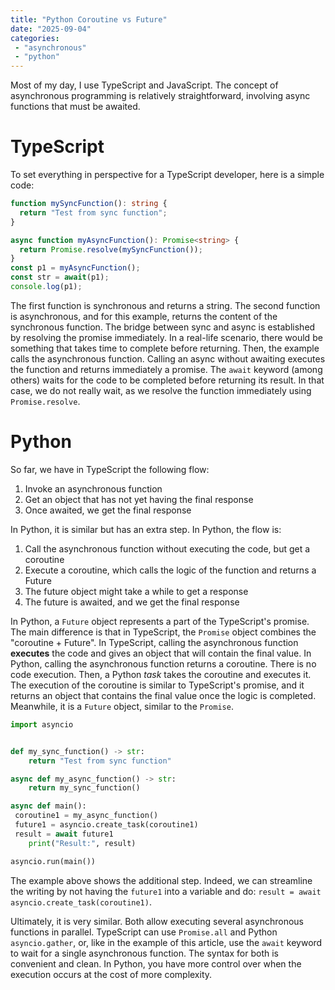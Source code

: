 ```yaml
---
title: "Python Coroutine vs Future"
date: "2025-09-04"
categories:
 - "asynchronous"
 - "python"
---
```


Most of my day, I use TypeScript and JavaScript. The concept of asynchronous programming is relatively straightforward, involving async functions that must be awaited. 

# TypeScript

To set everything in perspective for a TypeScript developer, here is a simple code:

```TypeScript
function mySyncFunction(): string {
  return "Test from sync function";
}

async function myAsyncFunction(): Promise<string> {
  return Promise.resolve(mySyncFunction());
}
const p1 = myAsyncFunction();
const str = await(p1);
console.log(p1);
``` 

The first function is synchronous and returns a string. The second function is asynchronous, and for this example, returns the content of the synchronous function. The bridge between sync and async is established by resolving the promise immediately. In a real-life scenario, there would be something that takes time to complete before returning. Then, the example calls the asynchronous function. Calling an async without awaiting executes the function and returns immediately a promise. The `await` keyword (among others) waits for the code to be completed before returning its result. In that case, we do not really wait, as we resolve the function immediately using `Promise.resolve`. 

# Python

So far, we have in TypeScript the following flow:

1. Invoke an asynchronous function
2. Get an object that has not yet having the final response
3. Once awaited, we get the final response

In Python, it is similar but has an extra step. In Python, the flow is:

1. Call the asynchronous function without executing the code, but get a coroutine
2. Execute a coroutine, which calls the logic of the function and returns a Future
3. The future object might take a while to get a response
4. The future is awaited, and we get the final response

In Python, a `Future` object represents a part of the TypeScript's promise. The main difference is that in TypeScript, the `Promise` object combines the "coroutine + Future". In TypeScript, calling the asynchronous function **executes** the code and gives an object that will contain the final value. In Python, calling the asynchronous function returns a coroutine. There is no code execution. Then, a Python _task_ takes the coroutine and executes it. The execution of the coroutine is similar to TypeScript's promise, and it returns an object that contains the final value once the logic is completed. Meanwhile, it is a `Future` object, similar to the `Promise`.

```Python
import asyncio


def my_sync_function() -> str:
    return "Test from sync function"

async def my_async_function() -> str:
    return my_sync_function()

async def main():
 coroutine1 = my_async_function()
 future1 = asyncio.create_task(coroutine1)
 result = await future1
    print("Result:", result)

asyncio.run(main())
```

The example above shows the additional step. Indeed, we can streamline the writing by not having the `future1` into a variable and do: `result = await asyncio.create_task(coroutine1)`.

Ultimately, it is very similar. Both allow executing several asynchronous functions in parallel. TypeScript can use `Promise.all` and Python `asyncio.gather`, or, like in the example of this article, use the `await` keyword to wait for a single asynchronous function. The syntax for both is convenient and clean. In Python, you have more control over when the execution occurs at the cost of more complexity.